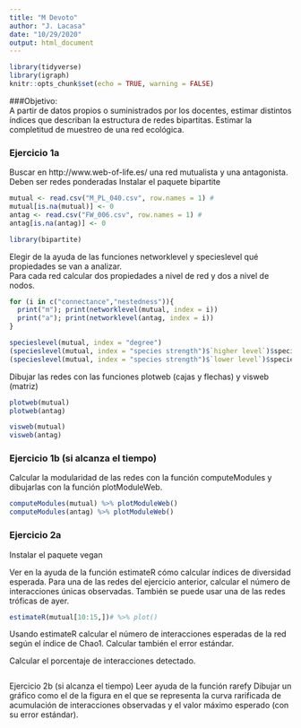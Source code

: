 ---
title: "M Devoto"
author: "J. Lacasa"
date: "10/29/2020"
output: html_document
---

```{r setup, include=FALSE}
library(tidyverse)
library(igraph)
knitr::opts_chunk$set(echo = TRUE, warning = FALSE)
```

###Objetivo:  
A partir de datos propios o suministrados por los docentes, estimar distintos índices que describan la estructura de redes bipartitas. Estimar la completitud de muestreo de una red ecológica.

### Ejercicio 1a
Buscar en http://www.web-of-life.es/ una red mutualista y una antagonista. Deben ser redes ponderadas
Instalar el paquete bipartite  
```{r data y libs}
mutual <- read.csv("M_PL_040.csv", row.names = 1) # 
mutual[is.na(mutual)] <- 0
antag <- read.csv("FW_006.csv", row.names = 1) # 
antag[is.na(antag)] <- 0

library(bipartite)
```

Elegir de la ayuda de las funciones networklevel y specieslevel qué propiedades se van a analizar.  
Para cada red calcular dos propiedades a nivel de red y dos a nivel de nodos.
```{r }
for (i in c("connectance","nestedness")){
  print("m"); print(networklevel(mutual, index = i))
  print("a"); print(networklevel(antag, index = i))
}

specieslevel(mutual, index = "degree")
(specieslevel(mutual, index = "species strength")$`higher level`)$species.strength %>% hist()
(specieslevel(mutual, index = "species strength")$`lower level`)$species.strength %>% hist()
```

Dibujar las redes con las funciones plotweb (cajas y flechas) y visweb (matriz)

```{r plotweb}
plotweb(mutual)
plotweb(antag)
```

```{r visweb}
visweb(mutual)
visweb(antag)
```

### Ejercicio 1b (si alcanza el tiempo)  
Calcular la modularidad de las redes con la función computeModules y dibujarlas con la función plotModuleWeb.

```{r mod}
computeModules(mutual) %>% plotModuleWeb()
computeModules(antag) %>% plotModuleWeb()
```

### Ejercicio 2a  
Instalar el paquete vegan

Ver en la ayuda de la función estimateR cómo calcular índices de diversidad esperada.
Para una de las redes del ejercicio anterior, calcular el número de interacciones únicas observadas. También se puede usar una de las redes tróficas de ayer. 

```{r div esperada}
estimateR(mutual[10:15,])# %>% plot()
```

Usando estimateR calcular el número de interacciones esperadas de la red según el índice de Chao1. Calcular también el error estándar.

Calcular el porcentaje de interacciones detectado.

```{r nro interacc}


```

Ejercicio 2b (si alcanza el tiempo)
Leer ayuda de la función rarefy
Dibujar un gráfico como el de la figura en el que se representa la curva rarificada de acumulación de interacciones observadas y el valor máximo esperado (con su error estándar).
